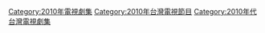 {{catmain|台灣劇集列表 (2010年)}}
{{cat year nav | year = 2010 | cat = 台灣電視劇集 | article = 臺灣電視劇 }}
[[Category:2010年電視劇集|Category:2010年電視劇集]]
[[Category:2010年台灣電視節目|Category:2010年台灣電視節目]]
[[Category:2010年代台灣電視劇集|Category:2010年代台灣電視劇集]]